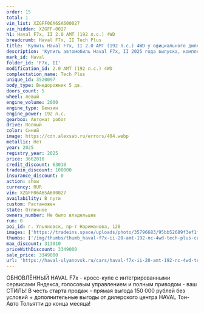 ```yaml
---
order: 15
total: 1
vin_list: XZGFF06A6SA600027
vin_hidden: XZGFF-0027
h1: Haval F7x, II 2.0 AMT (192 л.с.) 4WD
breadcrumb: Haval F7x, II Tech Plus
title: 'Купить Haval F7x, II 2.0 AMT (192 л.с.) 4WD у официального дилера в Ульяновске'
description: 'Купить автомобиль Haval F7x, II 2025 года выпуска, комплектация Tech Plus, цвет - Синий, двигатель - 2.0 AMT (192 л.с.) 4WD у официального дилера в г. Ульяновск. Стоимость данного автомобиля Haval F7x, II – 3349000'
mark_id: Haval
folder_id: 'F7x, II'
modification_id: 2.0 AMT (192 л.с.) 4WD
complectation_name: Tech Plus
unique_id: 3520097
body_type: Внедорожник 5 дв.
doors_count: 5
wheel: левый
engine_volume: 2000
engine_type: Бензин
engine_power: 192 л.с.
gearbox: Автомат робот
drive: Полный
color: Синий
image: https://cdn.alexsab.ru/errors/404.webp
metallic: Нет
year: 2025
registry_year: 2025
price: 3662010
credit_discount: 63010
tradein_discount: 100000
insurance_discount: 0
action: show
currency: RUR
vin: XZGFF06A6SA600027
availability: В пути
custom: Растаможен
state: Отличное
owners_number: Не было владельцев
run: 0
poi_id: г. Ульяновск, пр-т Нариманова, 128
images: ['https://tradeins.space/uploads/photo/35796683/95bb52689f3ef1fd16273012b7e0df0f.jpg', 'https://tradeins.space/uploads/photo/35796684/315b7f8c9483c83ce5b7233c6c74d2f6.jpg', 'https://tradeins.space/uploads/photo/35796685/e763d6e13ceba07f1c5a992500062e72.jpg', 'https://tradeins.space/uploads/photo/35796686/58a04060681815108bbda1d073980dad.jpg', 'https://tradeins.space/uploads/photo/35796687/cef761051d6be67eebf25c666dd24be8.jpg', 'https://tradeins.space/uploads/photo/35796688/d27ed7e8b34816646d58fbf1288ce2a2.jpg', 'https://tradeins.space/uploads/photo/35796689/e6942752f9fda9f258215554b0629d99.jpg', 'https://tradeins.space/uploads/photo/35796690/b85ac822f8003300c166fb66b3340eee.jpg', 'https://tradeins.space/uploads/photo/35796691/e0b6628dd15d3dc54af6da8e4de4c985.jpg', 'https://tradeins.space/uploads/photo/35796692/30e06ff7423e7c48553e282e1c766646.jpg', 'https://tradeins.space/uploads/photo/35796693/793fd96e8884a18b726db0c48668be1b.jpg']
thumbs: ['/img/thumbs/thumb_haval-f7x-ii-20-amt-192-лс-4wd-tech-plus-синий-2025_0df0f_0.webp', '/img/thumbs/thumb_haval-f7x-ii-20-amt-192-лс-4wd-tech-plus-синий-2025_4d2f6_1.webp', '/img/thumbs/thumb_haval-f7x-ii-20-amt-192-лс-4wd-tech-plus-синий-2025_62e72_2.webp', '/img/thumbs/thumb_haval-f7x-ii-20-amt-192-лс-4wd-tech-plus-синий-2025_80dad_3.webp', '/img/thumbs/thumb_haval-f7x-ii-20-amt-192-лс-4wd-tech-plus-синий-2025_24be8_4.webp']
max_discount: 313010
priceWithDiscount: 3349000
sale_price: 3349000
url: 'https://haval-ulyanovsk.ru/cars/haval-f7x-ii-20-amt-192-лс-4wd-tech-plus-синий-2025/'
---
```

<p>
 ОБНОВЛЁННЫЙ HAVAL F7x - кросс-купе с интегрированными сервисами Яндекса, голосовым управлением и полным приводом - ваш СТИЛЬ! В честь старта продаж - прямая выгода 150 000 рублей без условий + дополнительные выгоды от дилерского центра HAVAL Тон-Авто Тольятти до конца месяца!
</p>
<p>
</p>
<p>
</p>
